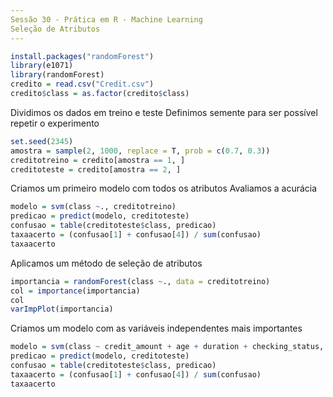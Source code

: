 ```yaml
---
Sessão 30 - Prática em R - Machine Learning
Seleção de Atributos
---
```


```r
install.packages("randomForest")
library(e1071)
library(randomForest)
credito = read.csv("Credit.csv")
credito$class = as.factor(credito$class)
```

Dividimos os dados em treino e teste
Definimos semente para ser possível repetir o experimento
```r
set.seed(2345)
amostra = sample(2, 1000, replace = T, prob = c(0.7, 0.3))
creditotreino = credito[amostra == 1, ]
creditoteste = credito[amostra == 2, ]
```

Criamos um primeiro modelo com todos os atributos
Avaliamos a acurácia
```r
modelo = svm(class ~., creditotreino)
predicao = predict(modelo, creditoteste)
confusao = table(creditoteste$class, predicao)
taxaacerto = (confusao[1] + confusao[4]) / sum(confusao)
taxaacerto
```

Aplicamos um método de seleção de atributos
```r
importancia = randomForest(class ~., data = creditotreino)
col = importance(importancia)
col
varImpPlot(importancia)
```

Criamos um modelo com as variáveis independentes mais importantes
```r
modelo = svm(class ~ credit_amount + age + duration + checking_status, creditotreino)
predicao = predict(modelo, creditoteste)
confusao = table(creditoteste$class, predicao)
taxaacerto = (confusao[1] + confusao[4]) / sum(confusao)
taxaacerto
```


